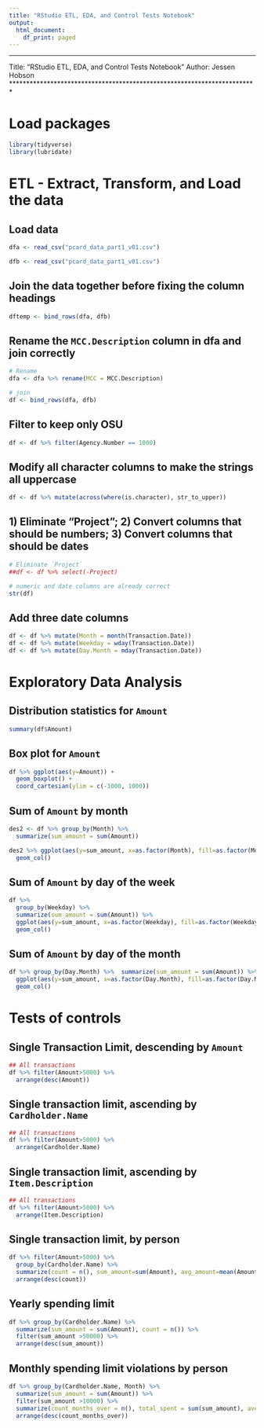 ```yaml
---
title: "RStudio ETL, EDA, and Control Tests Notebook"
output:
  html_document:
    df_print: paged
---
```


************************************************************************
Title: "RStudio ETL, EDA, and Control Tests Notebook"
Author: Jessen Hobson
************************************************************************

# Load packages
```r
library(tidyverse)
library(lubridate)
```

# ETL - Extract, Transform, and Load the data
## Load data
```r
dfa <- read_csv("pcard_data_part1_v01.csv")

dfb <- read_csv("pcard_data_part1_v01.csv")
```

## Join the data together before fixing the column headings
```r
dftemp <- bind_rows(dfa, dfb)
```

## Rename the `MCC.Description` column in dfa and join correctly
```r
# Rename
dfa <- dfa %>% rename(MCC = MCC.Description)

# join
df <- bind_rows(dfa, dfb)
```

## Filter to keep only OSU
```r
df <- df %>% filter(Agency.Number == 1000)
```

## Modify all character columns to make the strings all uppercase
```r
df <- df %>% mutate(across(where(is.character), str_to_upper))
```

## 1) Eliminate "Project"; 2) Convert columns that should be numbers; 3) Convert columns that should be dates
```r
# Eliminate `Project`
##df <- df %>% select(-Project)

# numeric and date columns are already correct
str(df)
```

## Add three date columns
```r
df <- df %>% mutate(Month = month(Transaction.Date))
df <- df %>% mutate(Weekday = wday(Transaction.Date))
df <- df %>% mutate(Day.Month = mday(Transaction.Date))
```

# Exploratory Data Analysis
## Distribution statistics for `Amount`
```r
summary(df$Amount)
```

## Box plot for `Amount`
```r
df %>% ggplot(aes(y=Amount)) +
  geom_boxplot() +
  coord_cartesian(ylim = c(-1000, 1000))
```

## Sum of `Amount` by month
```r
des2 <- df %>% group_by(Month) %>%  
  summarize(sum_amount = sum(Amount))

des2 %>% ggplot(aes(y=sum_amount, x=as.factor(Month), fill=as.factor(Month))) + 
  geom_col()
```

## Sum of `Amount` by day of the week
```r
df %>% 
  group_by(Weekday) %>%  
  summarize(sum_amount = sum(Amount)) %>% 
  ggplot(aes(y=sum_amount, x=as.factor(Weekday), fill=as.factor(Weekday))) + 
  geom_col()
```

## Sum of `Amount` by day of the month
```r
df %>% group_by(Day.Month) %>%  summarize(sum_amount = sum(Amount)) %>% 
  ggplot(aes(y=sum_amount, x=as.factor(Day.Month), fill=as.factor(Day.Month))) + 
  geom_col()
```

# Tests of controls
## Single Transaction Limit, descending by `Amount`
```r
## All transactions
df %>% filter(Amount>5000) %>% 
  arrange(desc(Amount))
```

## Single transaction limit, ascending by `Cardholder.Name`
```r
## All transactions
df %>% filter(Amount>5000) %>% 
  arrange(Cardholder.Name)
```

## Single transaction limit, ascending by `Item.Description`
```r
## All transactions
df %>% filter(Amount>5000) %>% 
  arrange(Item.Description)
```

## Single transaction limit, by person
```r
df %>% filter(Amount>5000) %>% 
  group_by(Cardholder.Name) %>% 
  summarize(count = n(), sum_amount=sum(Amount), avg_amount=mean(Amount)) %>% 
  arrange(desc(count))
```

## Yearly spending limit
```r
df %>% group_by(Cardholder.Name) %>% 
  summarize(sum_amount = sum(Amount), count = n()) %>% 
  filter(sum_amount >50000) %>% 
  arrange(desc(sum_amount))
```

## Monthly spending limit violations by person
```r
df %>% group_by(Cardholder.Name, Month) %>% 
  summarize(sum_amount = sum(Amount)) %>% 
  filter(sum_amount >10000) %>% 
  summarize(count_months_over = n(), total_spent = sum(sum_amount), average_per_month=mean(sum_amount)) %>% 
  arrange(desc(count_months_over))
```
